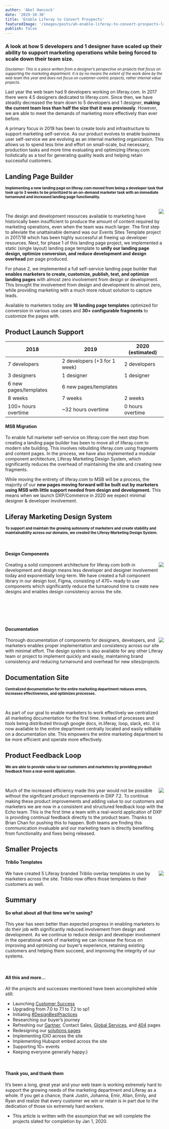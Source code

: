 ```yaml
---
author: 'Abel Hancock'
date: '2019-10-30'
title: 'Enable Liferay to Convert Prospects'
featuredImage: '/images/posts/ah-enable-liferay-to-convert-prospects-lrdc.png'
publish: false
---
```



### A look at how 5 developers and 1 designer have scaled up their ability to support marketing operations while being forced to scale down their team size.

_<small>Disclaimer: This is a piece written from a designer’s perspective on projects that focus on supporting the marketing department. It is by no means the extent of the work done by the web team this year and does not focus on customer-centric projects, rather internal value projects.</small>_

Last year the web team had 9 developers working on liferay.com. In 2017 there were 4.5 designers dedicated to liferay.com. Since then, we have steadily decreased the team down to 5 developers and 1 designer, __making the current team less than half the size that it was previously__. However, we are able to meet the demands of marketing more effectively than ever before.

A primary focus in 2019 has been to create tools and infrastructure to support marketing self-service. As our product evolves to enable business user self-service we are evolving as an internal marketing organization. This allows us to spend less time and effort on small-scale, but necessary, production tasks and more time evaluating and optimizing liferay.com holistically as a tool for generating quality leads and helping retain successful customers.

## Landing Page Builder

__<small style="margin-bottom: 2em;">Implementing a new landing page on liferay.com moved from being a developer task that took up to 3 weeks to be prioritized to an on-demand marketer task with an immediate turnaround and increased landing page functionality.</small>__

<br />

<a href="https://www.figma.com/proto/lFwAROvThZPyZuugayk1Ro/landing-page-project?node-id=1895%3A249&viewport=817%2C1492%2C0.1658020317554474&scaling=scale-down" target="_blank">
	<Image
		src="images/posts/ah-enable-liferay-to-convert-prospects-landing-page.png"
		rounded
		dropShadow
		align="right"
		size="small"
		margin="0 0 6rem 2rem"
		caption="Landing page template example"
	/>
</a>

The design and development resources available to marketing have historically been insufficient to produce the amount of content required by marketing operations, even when the team was much larger. The first step to alleviate the unattainable demand was our Events Sites Template project in 2017/18 which has been highly successful at freeing up developer resources. Next, for phase 1 of this landing page project, we implemented a static (single layout) landing page template to __unify our landing page design, optimize conversion, and reduce development and design overhead__ per page produced. 

For phase 2, we implemented a full self-service landing page builder that __enables marketers to create, customize, publish, test, and optimize landing pages__ with almost zero involvement from design or development. This brought the involvement from design and development to almost zero, while providing marketing with a much more robust solution to capture leads.

Available to marketers today are __18 landing page templates__ optimized for conversion in various use cases and __30+ configurable fragments__ to customize the pages with.


## Product Launch Support


| 2018                  | 2019                         | 2020 (estimated) |
|-----------------------|------------------------------|------------------|
| 7 developers          | 2 developers (+3 for 1 week) | 2 developers     |
| 3 designers           | 1 designer                   | 1 designer       |
| 6 new pages/templates | 6 new pages/templates        |                  |
| 8 weeks               | 7 weeks                      | 2 weeks          |
| 100+ hours overtime   | ~32 hours overtime           | 0 hours overtime |



#### MSB Migration

To enable full marketer self-service on liferay.com the next step from creating a landing page builder has been to move all of liferay.com to modern site building. This involves rebuilding liferay.com using fragments and content pages. In the process, we have also implemented a modular component architecture, Liferay Marketing Design System, which significantly reduces the overhead of maintaining the site and creating new fragments.

While moving the entirety of liferay.com to MSB will be a process, the majority of our __new pages moving forward will be built out by marketers using MSB with little support needed from design and development.__ This means when we launch DXP/Commerce in 2020 we expect minimal designer & developer involvement.


## Liferay Marketing Design System

__<small>To support and maintain the growing autonomy of marketers and create stability and maintainability across our domains, we created the Liferay Marketing Design System.</small>__

<br />

#### Design Components

<a href="https://www.figma.com/file/LG6yyu4QJJSSHpbuX0vkgo/liferay-marketing?node-id=31%3A676&viewport=3110%2C-1335%2C1.0286442041397095" target="_blank">
	<Image
		src="images/posts/ah-enable-liferay-to-convert-prospects-component-library.png"
		rounded
		dropShadow
		align="right"
		size="small"
		margin="0 0 6rem 2rem"
		caption="Figma component library"
	/>
</a>

Creating a solid component architecture for liferay.com both in development and design means less developer and designer involvement today and exponentially long-term. We have created a full component library in our design tool, Figma, consisting of 470+ ready to use components which significantly reduce the turnaround time to create new designs and enables design consistency across the site.

<br />
<br />
<br />
<br />

#### Documentation

<a href="https://style.liferay.design" target="_blank">
	<Image
		src="images/posts/ah-enable-liferay-to-convert-prospects-style-site.png"
		rounded
		dropShadow
		align="right"
		size="small"
		margin="0 0 6rem 2rem"
		caption="style.liferay.design"
	/>
</a>

Thorough documentation of components for designers, developers, and marketers enables proper implementation and consistency across our site with minimal effort. The design system is also available for any other Liferay team or project to implement quickly and easily, maintaining brand consistency and reducing turnaround and overhead for new sites/projects.

## Documentation Site

__<small>Centralized documentation for the entire marketing department reduces errors, increases effectiveness, and optimizes processes.</small>__

<br />

As part of our goal to enable marketers to work effectively we centralized all marketing documentation for the first time. Instead of processes and tools being distributed through google docs, in.liferay, loop, slack, etc. it is now available to the entire department centrally located and easily editable on a documentation site. This empowers the entire marketing department to be more efficient and operate more effectively.

## Product Feedback Loop

__<small>We are able to provide value to our customers and marketers by providing product feedback from a real-world application.</small>__

<br />

<Image
	src="images/posts/ah-enable-liferay-to-convert-prospects-t-echo.png"
	rounded
	dropShadow
	align="right"
	size="small"
	margin="0 0 6rem 2rem"
/>

Much of the increased efficiency made this year would not be possible without the significant product improvements in DXP 7.2. To continue making these product improvements and adding value to our customers and marketers we are now in a consistent and structured feedback loop with the Echo team. This is the first time a team with a real-world application of DXP is providing continual feedback directly to the product team. Thanks to Brian Chan for pushing this to happen. Both teams are finding this communication invaluable and our marketing team is directly benefiting from functionality and fixes being released.

## Smaller Projects 

#### Triblio Templates

<Image
	src="images/posts/ah-enable-liferay-to-convert-prospects-triblio.png"
	rounded
	dropShadow
	align="right"
	size="small"
	margin="0 0 6rem 2rem"
/>

We have created 5 Liferay branded Triblio overlay templates in use by marketers across the site. Triblio now offers those templates to their customers as well.

## Summary

#### So what about all that time we’re saving?

This year has seen better than expected progress in enabling marketers to do their job with significantly reduced involvement from design and development. As we continue to reduce design and developer involvement in the operational work of marketing we can increase the focus on improving and optimizing our buyer’s experience, retaining existing customers and helping them succeed, and improving the integrity of our systems.

<br />

#### All this and more…

All the projects and successes mentioned have been accomplished while still:

*   Launching [Customer Success](https://www.liferay.com/services/success/journey/dxp-cloud)
*   Upgrading from 7.0 to 7.1 to 7.2 to sp1
*   Initiating [#DesignBestPractices](https://liferay.design/tags/best-practices)
*   Researching our buyer’s journey
*   Refreshing our [Gartner](https://www.liferay.com/company/gartner/magic-quadrant-digital-experience-platforms), Contact Sales, [Global Services](https://www.liferay.com/consulting), and [404](https://www.liferay.com/404) pages
*   Redesigning our [solutions pages](https://www.liferay.com/solutions/industries/insurance)
*   Implementing IDIO across the site
*   Implementing Hubspot embed across the site
*   Supporting 10+ events
*   Keeping everyone generally happy:)

<br />

#### Thank you, and thank them

It’s been a long, great year and your web team is working extremely hard to support the growing needs of the marketing department and Liferay as a whole. If you get a chance, thank Justin, Johanna, Emir, Allan, Emily, and Ryan and realize that every customer we win or retain is in part due to the dedication of those six extremely hard workers.


* This article is written with the assumpion that we will complete the projects slated for completion by Jan 1, 2020.